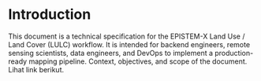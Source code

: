 # Introduction

This document is a technical specification for the EPISTEM-X Land Use / Land Cover (LULC) workflow. It is intended for backend engineers, remote sensing scientists, data engineers, and DevOps to implement a production-ready mapping pipeline. Context, objectives, and scope of the document. Lihat link berikut.

